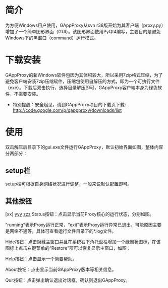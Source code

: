 =简介=
为方便Windows用户使用，GAppProxy从svn r38版开始为其客户端（proxy.py）增加了一个简单图形界面（GUI）。该图形界面使用PyQt4编写，主要目的是避免Windows下的黑窗口（command）运行模式。

=下载安装=
GAppProxy的新Windows软件包因为其体积较大，所以采用7zip格式压缩，为了避免客户端安装7zip压缩软件，压缩包使用自解压的方式，即为一个可执行文件（exe）。下载后双击执行，选择目录解压即可，GAppProxy客户端本身为绿色软件，不需要安装。

*特别提醒：安全起见，请到GAppProxy项目的下载页下载: http://code.google.com/p/gappproxy/downloads/list

=使用=
双击解压后目录下的gui.exe文件运行GAppProxy，默认初始界面如图，整体内容分两部分：

==setup栏==
setup栏可根据自身网络状况进行调整，一般来说默认配置即可。

==其他按钮==
[xx]
[[yyy]]
[[zzz]]
Status按钮：点击显示当前Proxy核心的运行状态，分别如图。

“running”表示Proxy运行正常，“exit”表示Proxy运行异常已退出，可能原因主要是网络不通等，具体可查看运行文件目录下的*.log文件。

Hide按钮：点击隐藏主窗口并且在系统右下角托盘栏增加一个绿圈状图标，在该图标上点击右键菜单的“Restore”项可以恢复显示主窗口，如图：

Help按钮：点击显示一个简要帮助。

About按钮：点击显示当前GAppProxy版本等相关信息。

Quit按钮：点击弹出确认退出对话框，确认则退出GAppProxy。